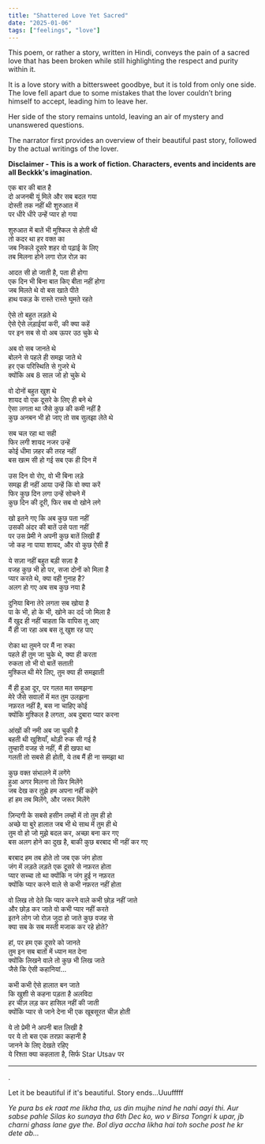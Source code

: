 ```yaml
---
title: "Shattered Love Yet Sacred"
date: "2025-01-06"
tags: ["feelings", "love"]
---
```


This poem, or rather a story, written in Hindi, conveys the pain of a sacred love that has been broken while still highlighting the respect and purity within it.

It is a love story with a bittersweet goodbye, but it is told from only one side. The love fell apart due to some mistakes that the lover couldn’t bring himself to accept, leading him to leave her.

Her side of the story remains untold, leaving an air of mystery and unanswered questions.

The narrator first provides an overview of their beautiful past story, followed by the actual writings of the lover.

**Disclaimer - This is a work of fiction. Characters, events and incidents are all Beckkk's imagination.**

एक बार की बात है  
दो अजनबी यूं मिले और सब बदल गया  
दोस्ती तक नहीं थी शुरुआत में  
पर धीरे धीरे उन्हें प्यार हो गया

शुरुआत में बातें भी मुश्किल से होती थी  
तो कदर था हर वक्त का  
जब निकले दूसरे शहर वो पढ़ाई के लिए  
तब मिलना होने लगा रोज़ रोज़ का

आदत सी हो जाती है, पता ही होगा  
एक दिन भी बिना बात किए बीता नहीं होगा  
जब मिलते थे वो बस खाते पीते  
हाथ पकड़ के रास्ते रास्ते घूमते रहते

ऐसे तो बहुत लड़ते थे  
ऐसे ऐसे लड़ाईयां करी, की क्या कहें  
पर इन सब से वो अब ऊपर उठ चुके थे

अब वो सब जानते थे  
बोलने से पहले ही समझ जाते थे  
हर एक परिस्थिति से गुजरे थे  
क्योंकि अब 8 साल जो हो चुके थे

वो दोनों बहुत खुश थे  
शायद वो एक दूसरे के लिए ही बने थे  
ऐसा लगता था जैसे कुछ की कमी नहीं है  
कुछ अनबन भी हो जाए तो सब सुलझा लेते थे

सब चल रहा था सही  
फिर लगी शायद नजर उन्हें  
कोई धीमा ज़हर की तरह नहीं  
बस खत्म सी हो गई सब एक ही दिन में

उस दिन वो रोए, वो भी बिना लड़े  
समझ ही नहीं आया उन्हें कि वो क्या करें  
फिर कुछ दिन लगा उन्हें सोचने में  
कुछ दिन की दूरी, फिर सब वो खोने लगे

खो इतने गए कि अब कुछ पता नहीं  
उसकी अंदर की बातें उसे पता नहीं  
पर उस प्रेमी ने अपनी कुछ बातें लिखी हैं  
जो कह ना पाया शायद, और वो कुछ ऐसी हैं

ये सज़ा नहीं बहुत बड़ी सज़ा है  
वजह कुछ भी हो पर, सजा दोनों को मिला है  
प्यार करते थे, क्या वही गुनाह है?  
अलग हो गए अब सब कुछ नया है

दुनिया बिना तेरे लगता सब खोया है  
पा के भी, हो के भी, खोने का दर्द जो मिला है  
मैं खुद ही नहीं चाहता कि वापिस तू आए  
मैं ही जा रहा अब बस तू खुश रह पाए

रोका था तुमने पर मैं ना रुका  
पहले ही तुम जा चुके थे, क्या ही करता  
रुकता तो भी वो बातें सताती  
मुश्किल थी मेरे लिए, तुम क्या ही समझाती

मैं ही हुआ दूर, पर गलत मत समझना  
मेरे जैसे सवालों में मत तुम उलझना  
नफ़रत नहीं है, बस ना चाहिए कोई  
क्योंकि मुश्किल है लगता, अब दुबारा प्यार करना

आंखों की नमी अब जा चुकी है  
बहती थी खुशियाँ, थोड़ी रुक सी गई है  
तुम्हारी वजह से नहीं, मैं ही खफा था  
गलती तो सबसे ही होती, ये तब मैं ही ना समझा था

कुछ वक्त संभालने में लगेंगे  
हुआ अगर मिलना तो फिर मिलेंगे  
जब देख कर तुझे हम अपना नहीं कहेंगे  
हां हम तब मिलेंगे, और जरूर मिलेंगे

ज़िन्दगी के सबसे हसीन लम्हों में तो तुम ही हो  
अच्छे या बुरे हालात जब भी थे साथ में तुम ही थे  
तुम वो हो जो मुझे बदल कर, अच्छा बना कर गए  
बस अलग होने का दुख है, बाकी कुछ बरबाद भी नहीं कर गए

बरबाद हम तब होते तो जब एक जंग होता  
जंग में लड़ते लड़ते एक दूसरे से नफ़रत होता  
प्यार सच्चा तो था क्योंकि न जंग हुई न नफ़रत  
क्योंकि प्यार करने वाले से कभी नफ़रत नहीं होता

वो लिख तो देते कि प्यार करने वाले कभी छोड़ नहीं जाते  
और छोड़ कर जाते वो कभी प्यार नहीं करते  
इतने लोग जो रोज़ जुदा हो जाते कुछ वजह से  
क्या सब के सब मस्ती मजाक कर रहे होते?

हां, पर हम एक दूसरे को जानते  
तुम इन सब बातों में ध्यान मत देना  
क्योंकि लिखने वाले तो कुछ भी लिख जाते  
जैसे कि ऐसी कहानियां...

कभी कभी ऐसे हालात बन जाते  
कि खुशी से कहना पड़ता है अलविदा  
हर चीज़ लड़ कर हासिल नहीं की जाती  
क्योंकि प्यार से जाने देना भी एक खूबसूरत चीज़ होती

ये तो प्रेमी ने अपनी बात लिखी है  
पर ये तो बस एक तरफ़ा कहानी है  
जानने के लिए देखते रहिए  
ये रिश्ता क्या कहलाता है, सिर्फ Star Utsav पर

---

.

Let it be beautiful if it's beautiful. Story ends...Uuufffff

_Ye pura bs ek raat me likha tha, us din mujhe nind he nahi aayi thi. Aur sabse pahle Silas ko sunaya tha 6th Dec ko, wo v Birsa Tongri k upar, jb charni ghass lane gye the. Bol diya accha likha hai toh soche post he kr dete ab..._
